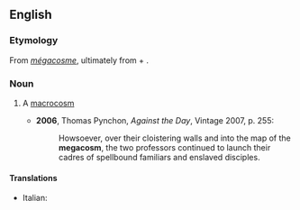 ==English==

===Etymology===
From {{etyl|fr|en}} ''[[mégacosme]]'', ultimately from {{etyl|grc|en}} {{m|grc|μεγα-}} + {{m|grc|κόσμος}}.

===Noun===
{{en-noun}}

# {{lb|en|obsolete}} A [[macrocosm]]
#* '''2006''', Thomas Pynchon, ''Against the Day'', Vintage 2007, p. 255:
#*: Howsoever, over their cloistering walls and into the map of the '''megacosm''', the two professors continued to launch their cadres of spellbound familiars and enslaved disciples.

====Translations====
* Italian: {{t|it|megacosmo}}